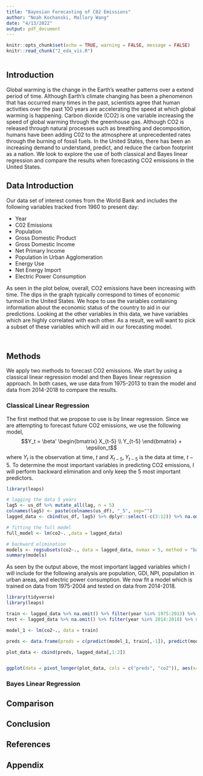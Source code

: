 ---
title: "Bayesian Forecasting of C02 Emissions"
author: "Noah Kochanski, Mallory Wang"
date: "4/13/2022"
output: pdf_document
---

```{r setup, include=FALSE}
knitr::opts_chunk$set(echo = TRUE, warning = FALSE, message = FALSE)
knitr::read_chunk("2_eda_vis.R")
```

```{r, Library and theme, echo = FALSE}
```

## Introduction

Global warming is the change in the Earth's weather patterns over a extend period of time. Although Earth's climate changing has been a phenomenon that has occurred many times in the past, scientists agree that human activities over the past 100 years are accelerating the speed at which global warming is happening. Carbon dioxide (CO2) is one variable increasing the speed of global warming through the greenhouse gas.  Although CO2 is released through natural processes such as breathing and decomposition, humans have been adding C02 to the atmosphere at unprecedented rates through the burning of fossil fuels. In the United States, there has been an increasing demand to understand, predict, and reduce the carbon footprint as a nation. We look to explore the use of both classical and Bayes linear regression and compare the results when forecasting CO2 emissions in the United States.

## Data Introduction

Our data set of interest comes from the World Bank and includes the following variables tracked from 1960 to present day:

* Year
* C02 Emissions
* Population
* Gross Domestic Product
* Gross Domestic Income
* Net Primary Income
* Population in Urban Agglomeration
* Energy Use
* Net Energy Import
* Electric Power Consumption

As seen in the plot below, overall, CO2 emissions have been increasing with time. The dips in the graph typically correspond to times of economic turmoil in the United States. We hope to use the variables containing information about the economic status of the country to aid in our predictions. Looking at the other variables in this data, we have variables which are highly correlated with each other. As a result, we will want to pick a subset of these variables which will aid in our forecasting model.  



```{r, correlation plot, echo = FALSE}

```

```{r, facet, echo = FALSE}
```

## Methods

We apply two methods to forecast CO2 emissions. We start by using a classical linear regression model and then Bayes linear regression approach. In both cases, we use data from 1975-2013 to train the model and data from 2014-2018 to compare the results. 

### Classical Linear Regression

The first method that we propose to use is by linear regression. Since we are attempting to forecast future CO2 emissions, we use the following model, 
$$Y_t = \beta' \begin{bmatrix} X_{t-5} \\ Y_{t-5} \end{bmatrix} + \epsilon_t$$
where $Y_t$ is the observation at time, $t$ and $X_{t-5}, Y_{t-5}$ is the data at time, $t-5$. To determine the most important variables in predicting CO2 emissions, I will perform backward elimination and only keep the 5 most important predictors.

```{r, echo = TRUE}
library(leaps)

# lagging the data 5 years
lag5 <- us_df %>% mutate_all(lag, n = 5) 
colnames(lag5) <- paste(colnames(us_df), "_5", sep="")
lagged_data <- cbind(us_df, lag5) %>% dplyr::select(-c(3:12)) %>% na.omit()

# fitting the full model
full_model <- lm(co2~. ,data = lagged_data)

# backward elimination
models <- regsubsets(co2~., data = lagged_data, nvmax = 5, method = "backward")
summary(models)
```

As seen by the output above, the most important lagged variables which I will include for the following analysis are population, GDI, NPI, population in urban areas, and electric power consumption. We now fit a model which is trained on data from 1975-2004 and tested on data from 2014-2018.  


```{r, echo = FALSE}
library(tidyverse)
library(leaps)

train <- lagged_data %>% na.omit() %>% filter(year %in% 1975:2013) %>% select("co2","pop_5", "gdi_5", "inc_5", "urban_5", "elec_5")
test <- lagged_data %>% na.omit() %>% filter(year %in% 2014:2018) %>% select("co2", "pop_5", "gdi_5", "inc_5", "urban_5", "elec_5")

model_1 <- lm(co2~., data = train)

preds <- data.frame(preds = c(predict(model_1, train[,-1]), predict(model_1, test[,-1])))

plot_data <- cbind(preds, lagged_data[,1:2])


ggplot(data = pivot_longer(plot_data, cols = c("preds", "co2")), aes(x= year, y = value, color = name)) + geom_line() + geom_vline(xintercept = 2013) + theme_custom() + ggtitle("United States CO2 Emissions")

```

### Bayes Linear Regression



## Comparison

## Conclusion

## References

## Appendix


